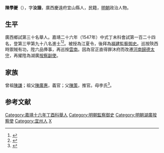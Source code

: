 {{Otheruses|subject=明朝政治人物陳學夔|other=同名人物|陳學夔}}
{{明清人物信息框
| 姓名 = 陳學夔
| 原名 =
| 圖片名稱= 
| 圖片大小 =
| 圖片說明 = 
| 最高職務 =
| 國家 = 大明 
| 爵位 =
| 籍貫 = 廣西慶遠府宜山縣
| 族裔 = 
| 字號 = 
| 諡號 =
| 出生日期 = 生年不詳
| 出生地點 = <!---廣西慶遠府宜山縣--->
| 逝世日期 = 卒年不詳 
| 逝世地點 =
| 墓葬 =
| 配偶 = 
| 親屬 = 
| 出身 =
* 嘉靖二十六年丁未科同進士出身
| 經歷 =
| 著作 =  
}}
'''陳學夔'''（{{bd|？||？|catIdx=}}），字'''汝諧'''，廣西慶遠府宜山縣人，民籍，[[明朝|明朝]]政治人物。

== 生平 ==
廣西鄉試第三十名舉人。嘉靖二十六年（1547年）中式丁未科會試第一百二十四名，登第三甲第九十八名進士<ref>{{Cite book|title=《皇明贡举考》卷五|author=[[张朝瑞|张朝瑞]]|publisher=《续修四库全书》史部第828册|year=|isbn=|location=|pages=}}</ref><ref>{{Cite book|title=贡举志五种 上|author=鲁小俊，江俊伟著|publisher=武汉大学出版社|year=2009|isbn=978-7-307-07043-1|location=武汉|pages=}}</ref>。被授為江夏令，後拜為[[福建|福建]][[監察御史|監察御史]]。巡按陝西時禦賊有功，陞六品俸事，再巡按[[雲南|雲南]]。因為官正直得罪沐府而改遷[[河南|河南]][[歸德|歸德]][[太守|太守]]，再擢陞為湖廣[[按察使|按察副使]]。

== 家族 ==
曾祖[[陳謙|陳謙]]；祖父[[陳廣惠|陳廣惠]]，義官；父[[陳策|陳策]]，推官。母李氏<ref>{{Cite book|title=天一阁藏明代科举录选刊 登科录 点校本|author=龚延明主编|publisher=宁波出版社|year=2016|isbn=978-7-5526-2320-8|location=宁波|pages=|quote=《天一閣藏明代科舉錄選刊.登科錄》之《嘉靖二十六年丁未科登科錄》}}</ref>。

==参考文献==
{{reflist}}

{{嘉靖二十六年丁未科殿試金榜}}

{{DEFAULTSORT:Chen陳}}
[[Category:嘉靖十六年丁酉科舉人|Category:嘉靖十六年丁酉科舉人]]
[[Category:明朝監察御史|Category:明朝監察御史]]
[[Category:明朝湖廣按察使|Category:明朝湖廣按察使]]
[[Category:宜州人|Category:宜州人]]
[[Category:陳姓|X]]


{{明朝人物小作品}}